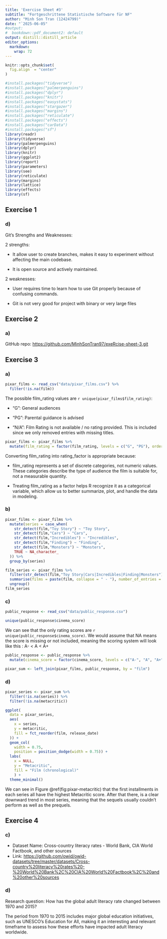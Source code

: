 ```yaml
---
title: 'Exercise Sheet #3'
subtitle: "Fortgeschrittene Statistische Software für NF"
author: "Minh Son Tran (12424799)"
date: "`2025-06-05"
#output: 
#  bookdown::pdf_document2: default
output: distill::distill_article
editor_options: 
  markdown: 
    wrap: 72
---
```


```r
knitr::opts_chunk$set(
  fig.align  = "center"
)

```

```r
#install.packages("tidyverse")
#install.packages("palmerpenguins")
#install.packages("dplyr")
#install.packages("knitr")
#install.packages("easystats")
#install.packages("stargazer")
#install.packages("margins")
#install.packages("reticulate")
#install.packages("effects")
#install.packages("carData")
#install.packages("sf")
library(readr)
library(tidyverse)
library(palmerpenguins)
library(dplyr)
library(knitr)
library(ggplot2)
library(report)
library(parameters)
library(see)
library(reticulate)
library(margins)
library(lattice)
library(effects)
library(sf)
```

## Exercise 1

### d)

Git's Strengths and Weaknesses:

2 strengths:

-   It allow user to create branches, makes it easy to experiment
    without affecting the main codebase.

-   It is open source and actively maintained.

2 weaknesses:

-   User requires time to learn how to use Git properly because of
    confusing commands.

-   Git is not very good for project with binary or very large files

## Exercise 2

### a)

GitHub repo: <https://github.com/MinhSonTran97/exeRcise-sheet-3.git>

## Exercise 3

### a)

```r
pixar_films <- read_csv("data/pixar_films.csv") %>%
  filter(!is.na(film))
```

The possible film_rating values are `r unique(pixar_films$film_rating)`:

-   "G": General audiences

-   "PG": Parental guidance is advised

-   "N/A": Film Rating is not available / no rating provided. This is
    included since we only removed entries with missing titles.

```r
pixar_films <- pixar_films %>%
  mutate(film_rating = factor(film_rating, levels = c("G", "PG"), ordered = TRUE))
```

Converting film_rating into rating_factor is appropriate because:

-   film_rating represents a set of discrete categories, not numeric
    values. These categories describe the type of audience the film is
    suitable for, not a measurable quantity.

-   Treating film_rating as a factor helps R recognize it as a
    categorical variable, which allow us to better summarize, plot, and
    handle the data in modeling.

### b)

```r
pixar_films <- pixar_films %>%
  mutate(series = case_when(
    str_detect(film,"Toy Story") ~ "Toy Story",
    str_detect(film,"Cars") ~ "Cars",
    str_detect(film,"Incredibles") ~ "Incredibles",
    str_detect(film,"Finding") ~ "Finding",
    str_detect(film,"Monsters") ~ "Monsters",
    TRUE ~ NA_character_
  )) %>%
  group_by(series)

film_series <- pixar_films %>%
  filter(str_detect(film,"Toy Story|Cars|Incredibles|Finding|Monsters")) %>%
  summarise(films = paste(film, collapse = " - "), number_of_entries = n()) %>%
  ungroup()
film_series
```

### c)

```r
public_response <- read_csv("data/public_response.csv")

unique(public_response$cinema_score)  
```

We can see that the only rating scores are
`r unique(public_response$cinema_score)`. We would assume that NA means
the score is missing or not included, meaning the scoring system will
look like this : A- \< A \< A+

```r
public_response <- public_response %>%
  mutate(cinema_score = factor(cinema_score, levels = c("A-", "A", "A+"), ordered = TRUE))

pixar_sum <- left_join(pixar_films, public_response, by = "film")
```

### d)

```r
pixar_series <- pixar_sum %>%
  filter(!is.na(series)) %>%
  filter(!is.na(metacritic))
```
```r
ggplot(
  data = pixar_series,
  aes(
    x = series,
    y = metacritic,
    fill = fct_reorder(film, release_date)
  )) +
  geom_col(
    width = 0.75,
    position = position_dodge(width = 0.75)) +
  labs(
    x = NULL,
    y = "Metacritic",
    fill = "Film (chronological)"
    ) +
  theme_minimal()
```

We can see in Figure \@ref(fig:pixar-metacritic) that the first installments in each series all have the
highest Metacritic score. After that there, is a clear downward trend in
most series, meaning that the sequels usually couldn't perform as well
as the prequels.

## Exercise 4

### c)

-   Dataset Name: Cross-country literacy rates - World Bank, CIA World
    Factbook, and other sources
-   Link:
    <https://github.com/owid/owid-datasets/tree/master/datasets/Cross-country%20literacy%20rates%20-%20World%20Bank%2C%20CIA%20World%20Factbook%2C%20and%20other%20sources>

### d)

Research question: How has the global adult literacy rate changed
between 1970 and 2015? 

The period from 1970 to 2015 includes major global education initiatives, such as UNESCO’s Education for All, making it an interesting and relevant timeframe to assess how these efforts have impacted adult literacy worldwide.
